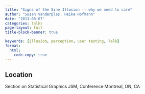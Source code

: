 ```yaml
---
title: "Signs of the Sine Illusion -- why we need to care"
author: "Susan Vanderplas, Heike Hofmann"
date: "2013-08-07"
categories: talks
page-layout: full
title-block-banner: true

keywords: [illusion, perception, user testing, Talk]
format:
  html:
    code-copy: true
---
```

 

## Location
Section on Statistical Graphics
JSM, Conference
Montreal, ON, CA
